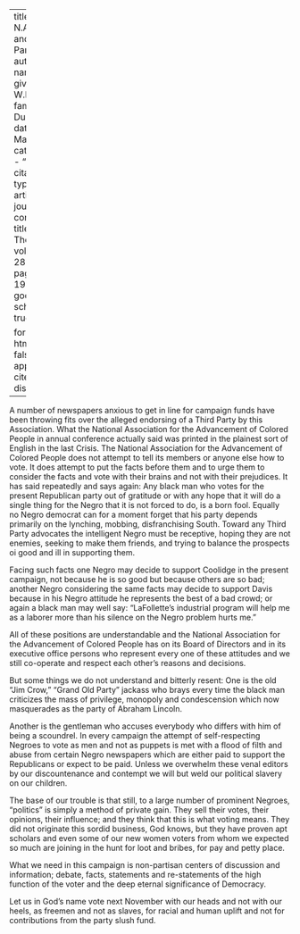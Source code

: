 
---
title: 'The N.A.A.C.P. and Parties'
author:
  - name:
      given: W.E.B.
      family: Du Bois
date: Mar. 1924
categories: 
  - ""
citation: 
  type: article-journal
  container-title: The Crisis
  volume: 28
  issue: 5
  page: 199-200
google-scholar: true

format:
  html:
    toc: false
    appendix-cite-as: display
---


A number of newspapers anxious to get in line for campaign funds have been throwing fits over the alleged endorsing of a Third Party by this Association. What the National Association for the Advancement of Colored People in annual conference actually said was printed in the plainest sort of English in the last <span class = "small-caps">Crisis</span>. The National Association for the Advancement of Colored People does not attempt to tell its members or anyone else how to vote. It does attempt to put the facts before them and to urge them to consider the facts and vote with their brains and not with their prejudices. It has said repeatedly and says again: Any black man who votes for the present Republican party out of gratitude or with any hope that it will do a single thing for the Negro that it is not forced to do, is a born fool. Equally no Negro democrat can for a moment forget that his party depends primarily on the lynching, mobbing, disfranchising South. Toward any Third Party advocates the intelligent Negro must be receptive, hoping they are not enemies, seeking to make them friends, and trying to balance the prospects oi good and ill in supporting them.

Facing such facts one Negro may decide to support Coolidge in the present campaign, not because he is so good but because others are so bad; another Negro considering the same facts may decide to support Davis because in his Negro attitude he represents the best of a bad crowd; or again a black man may well say: "LaFollette's industrial program will help me as a laborer more than his silence on the Negro problem hurts me."

All of these positions are understandable and the National Association for the Advancement of Colored People has on its Board of Directors and in its executive office persons who represent every one of these attitudes and we still co-operate and respect each other's reasons and decisions.

But some things we do not understand and bitterly resent: One is the old "Jim Crow," "Grand Old Party" jackass who brays every time the black man criticizes the mass of privilege, monopoly and condescension which now masquerades as the party of Abraham Lincoln.

Another is the gentleman who accuses everybody who differs with him of being a scoundrel. In every campaign the attempt of self-respecting Negroes to vote as men and not as puppets is met with a flood of filth and abuse from certain Negro newspapers which are either paid to support the Republicans or expect to be paid. Unless we overwhelm these venal editors by our discountenance and contempt we will but weld our political slavery on our children.

The base of our trouble is that still, to a large number of prominent Negroes, "politics" is simply a method of private gain. They sell their votes, their opinions, their influence; and they think that this is what voting means. They did not originate this sordid business, God knows, but they have proven apt scholars and even some of our new women voters from whom we expected so much are joining in the hunt for loot and bribes, for pay and petty place.

What we need in this campaign is non-partisan centers of discussion and information; debate, facts, statements and re-statements of the high function of the voter and the deep eternal significance of Democracy.

Let us in God's name vote next November with our heads and not with our heels, as freemen and not as slaves, for racial and human uplift and not for contributions from the party slush fund.

